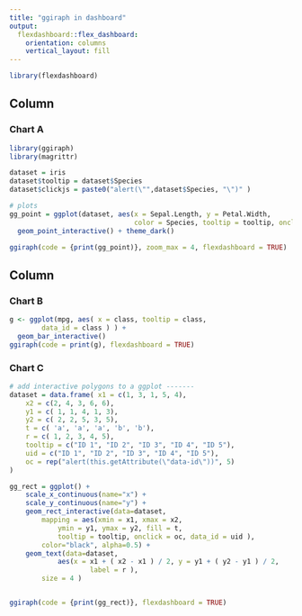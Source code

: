 ```yaml
---
title: "ggiraph in dashboard"
output: 
  flexdashboard::flex_dashboard:
    orientation: columns
    vertical_layout: fill
---
```


```r
library(flexdashboard)
```

Column {data-width=650}
-----------------------------------------------------------------------

### Chart A

```r
library(ggiraph)
library(magrittr)

dataset = iris
dataset$tooltip = dataset$Species
dataset$clickjs = paste0("alert(\"",dataset$Species, "\")" )

# plots
gg_point = ggplot(dataset, aes(x = Sepal.Length, y = Petal.Width,
                               color = Species, tooltip = tooltip, onclick = clickjs) ) +
  geom_point_interactive() + theme_dark()

ggiraph(code = {print(gg_point)}, zoom_max = 4, flexdashboard = TRUE) 
```

Column {data-width=350}
-----------------------------------------------------------------------

### Chart B

```r
g <- ggplot(mpg, aes( x = class, tooltip = class,
        data_id = class ) ) +
  geom_bar_interactive()
ggiraph(code = print(g), flexdashboard = TRUE)
```

### Chart C

```r
# add interactive polygons to a ggplot -------
dataset = data.frame( x1 = c(1, 3, 1, 5, 4),
	x2 = c(2, 4, 3, 6, 6),
	y1 = c( 1, 1, 4, 1, 3),
	y2 = c( 2, 2, 5, 3, 5),
	t = c( 'a', 'a', 'a', 'b', 'b'),
	r = c( 1, 2, 3, 4, 5),
	tooltip = c("ID 1", "ID 2", "ID 3", "ID 4", "ID 5"),
	uid = c("ID 1", "ID 2", "ID 3", "ID 4", "ID 5"),
	oc = rep("alert(this.getAttribute(\"data-id\"))", 5)
)

gg_rect = ggplot() +
	scale_x_continuous(name="x") +
	scale_y_continuous(name="y") +
	geom_rect_interactive(data=dataset,
		mapping = aes(xmin = x1, xmax = x2,
			ymin = y1, ymax = y2, fill = t,
			tooltip = tooltip, onclick = oc, data_id = uid ),
		color="black", alpha=0.5) +
	geom_text(data=dataset,
			aes(x = x1 + ( x2 - x1 ) / 2, y = y1 + ( y2 - y1 ) / 2,
					label = r ),
		size = 4 )


ggiraph(code = {print(gg_rect)}, flexdashboard = TRUE)
```

